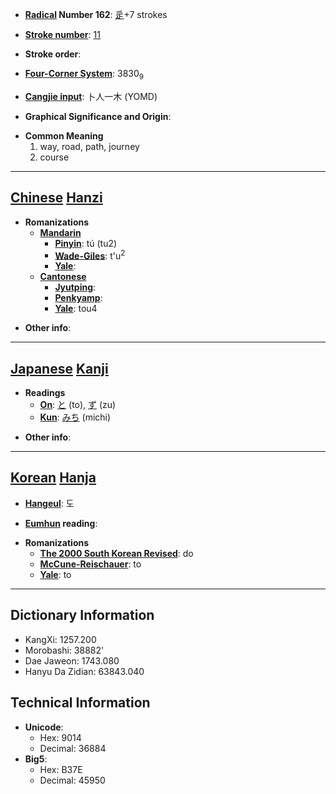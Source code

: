 * '''[[Wiktionary:Chinese radical index| Radical]] Number 162''': [[Wiktionary:Chinese radical index 辵|辵]]+7 strokes

* '''[[Wiktionary:Chinese total strokes index|Stroke number]]''': [[Wiktionary:Chinese total strokes index 11|11]]

* '''Stroke order''': 

* '''[[Wiktionary:Chinese four corner index|Four-Corner System]]''': 3830<sub>9</sub>

* '''[[Wiktionary:Chinese Cangjie index|Cangjie input]]''': 卜人一木 (YOMD)

* '''Graphical Significance and Origin''': 

* '''Common Meaning'''
*#way, road, path, journey
*# course


----

== [[Chinese]] [[Hanzi]] ==

* '''Romanizations'''
** '''[[Mandarin]]'''
*** '''[[Pinyin]]''': tú (tu2)
*** '''[[Wade-Giles]]''': t'u<sup>2</sup>
*** '''[[Yale]]''': 
** '''[[Cantonese]]'''
*** '''[[Jyutping]]''':
*** '''[[Penkyamp]]''': 
*** '''[[Yale]]''': tou4

* '''Other info''': 

----

== [[Japanese]] [[Kanji]] ==

* '''Readings'''
** '''[[On]]''': [[と]] (to), [[ず]] (zu)
** '''[[Kun]]''': [[みち]] (michi)

* '''Other info''':  

----

== [[Korean]] [[Hanja]] ==

* '''[[Hangeul]]''': 도

* '''[[Eumhun]] reading''': 

* '''Romanizations'''
** '''[[The 2000 South Korean Revised Romanization|The 2000 South Korean Revised]]''': do
** '''[[McCune-Reischauer]]''': to
** '''[[Yale]]''': to

----

== Dictionary Information ==

* KangXi: 1257.200
* Morobashi: 38882'
* Dae Jaweon: 1743.080
* Hanyu Da Zidian: 63843.040

== Technical Information ==

* '''Unicode''':
** Hex: 9014
** Decimal: 36884
* '''Big5''':
** Hex: B37E
** Decimal: 45950